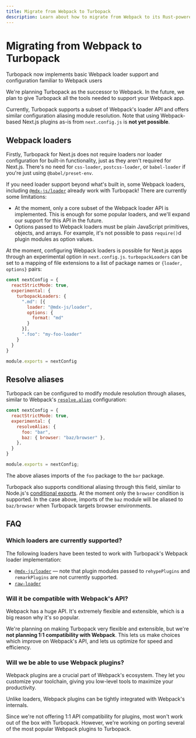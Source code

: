```yaml
---
title: Migrate from Webpack to Turbopack
description: Learn about how to migrate from Webpack to its Rust-powered successor, Turbopack.
---
```



# Migrating from Webpack to Turbopack

<Callout type="info">
  Turbopack now implements basic Webpack loader support and configuration familiar to Webpack users
</Callout>

We're planning Turbopack as the successor to Webpack. In the future, we plan to give Turbopack all the tools needed to support your Webpack app.

Currently, Turbopack supports a subset of Webpack's loader API and offers similar configuration aliasing module resolution. Note that using Webpack-based Next.js plugins as-is from `next.config.js` is **not yet possible**.

## Webpack loaders

Firstly, Turbopack for Next.js does not require loaders nor loader configuration for built-in functionality, just as they aren't required for Next.js. There's no need for `css-loader`, `postcss-loader`, or `babel-loader` if you're just using `@babel/preset-env`.

If you need loader support beyond what's built in, some Webpack loaders, including [`@mdx-js/loader`](https://mdxjs.com/packages/loader/) already work with Turbopack! There are currently some limitations:

- At the moment, only a core subset of the Webpack loader API is implemented. This is enough for some popular loaders, and we'll expand our support for this API in the future.
- Options passed to Webpack loaders must be plain JavaScript primitives, objects, and arrays. For example, it's not possible to pass `require()`d plugin modules as option values.

At the moment, configuring Webpack loaders is possible for Next.js apps through an experimental option in `next.config.js`. `turbopackLoaders` can be set to a mapping of file extensions to a list of package names or `{loader, options}` pairs:

```js filename="next.config.js"
const nextConfig = {
  reactStrictMode: true,
  experimental: {
    turbopackLoaders: {
      ".md": [{
        loader: "@mdx-js/loader",
        options: {
          format: "md"
        }
      }],
      ".foo": "my-foo-loader"
    }
  }
}

module.exports = nextConfig
```

## Resolve aliases

Turbopack can be configured to modify module resolution through aliases, similar to Webpack's [`resolve.alias`](https://Webpack.js.org/configuration/resolve/#resolvealias) configuration:

```js filename="next.config.js"
const nextConfig = {
  reactStrictMode: true,
  experimental: {
    resolveAlias: {
      foo: "bar",
      baz: { browser: "baz/browser" },
    },
  }
}

module.exports = nextConfig;
```

The above aliases imports of the `foo` package to the `bar` package.

Turbopack also supports conditional aliasing through this field, similar to Node.js's [conditional exports](https://nodejs.org/docs/latest-v18.x/api/packages.html#conditional-exports). At the moment only the `browser` condition is supported. In the case above, imports of the `baz` module will be aliased to `baz/browser` when Turbopack targets browser environments.

## FAQ

### Which loaders are currently supported?

The following loaders have been tested to work with Turbopack's Webpack loader implementation:

- [`@mdx-js/loader`](https://mdxjs.com/packages/loader/) — note that plugin modules passed to `rehypePlugins` and `remarkPlugins` are not currently supported.
- [`raw-loader`](https://www.npmjs.com/package/raw-loader)

### Will it be compatible with Webpack's API?

Webpack has a huge API. It's extremely flexible and extensible, which is a big reason why it's so popular.

We're planning on making Turbopack very flexible and extensible, but we're **not planning 1:1 compatibility with Webpack**. This lets us make choices which improve on Webpack's API, and lets us optimize for speed and efficiency.

### Will we be able to use Webpack plugins?

Webpack plugins are a crucial part of Webpack's ecosystem. They let you customize your toolchain, giving you low-level tools to maximize your productivity.

Unlike loaders, Webpack plugins can be tightly integrated with Webpack's internals.

Since we're not offering 1:1 API compatibility for plugins, most won't work out of the box with Turbopack. However, we're working on porting several of the most popular Webpack plugins to Turbopack.
